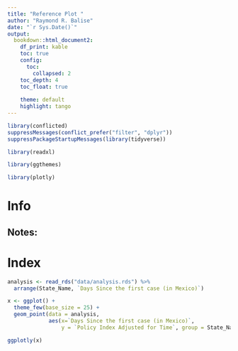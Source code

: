```yaml
---
title: "Reference Plot "
author: "Raymond R. Balise"
date: "`r Sys.Date()`"
output: 
  bookdown::html_document2:
    df_print: kable
    toc: true
    config:
      toc:
        collapsed: 2
    toc_depth: 4
    toc_float: true
    
    theme: default
    highlight: tango
---
```


```r
library(conflicted)
suppressMessages(conflict_prefer("filter", "dplyr"))
suppressPackageStartupMessages(library(tidyverse))

library(readxl)

library(ggthemes)

library(plotly)

```

# Info


## Notes:


# Index
```r
analysis <- read_rds("data/analysis.rds") %>% 
  arrange(State_Name, `Days Since the first case (in Mexico)`) 
```


```r

x <- ggplot() + 
  theme_few(base_size = 25) +
  geom_point(data = analysis, 
             aes(x=`Days Since the first case (in Mexico)`, 
                 y = `Policy Index Adjusted for Time`, group = State_Name)) 

ggplotly(x)

```


